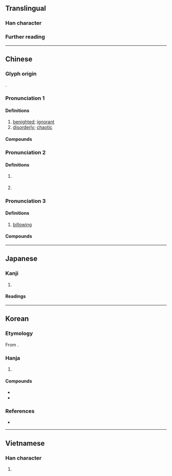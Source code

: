 {{character info}}
==Translingual==

===Han character===
{{Han char|rn=85|rad=水|as=04|sn=7|four=35117|canj=EPU|ids=⿰氵屯}}

===Further reading===
{{Han ref|kx=0610.100|dkj=17193|dj=1003.040|hdz=31561.090|uh=6C8C}}

----

==Chinese==
{{zh-forms|alt=坉-ancient}}

===Glyph origin===
{{Han etym}}
{{Han compound|水|alt1=氵|屯|ls=psc|c1=s|c2=p}}.

===Pronunciation 1===
{{zh-pron
|m=dùn
|c=deon6
|mn=tūn
|mc=2
|oc=n,3
|cat=a
}}

====Definitions====
{{head|zh|Han character}}

# [[benighted]]; [[ignorant]]
# [[disorderly]]; [[chaotic]]

====Compounds====
{{zh-der|悶沌沌|混沌|渾沌|混沌世界|混混沌沌|鑿渾沌|沌沌:dùndùn}}

===Pronunciation 2===
{{zh-pron
|m=zhuàn
|c=cyun5
|mc=3
|oc=n,1
|cat=
}}

====Definitions====
{{zh-hanzi}}

# {{zh-div|河}} {{place|zh|river|p/Hubei|t1=Zhuan River}}
# {{zh-used in|沌口|''name of an ancient county''}}

===Pronunciation 3===
{{zh-pron
|m=tún
|mc=1
|oc=n,2
|cat=a
}}

====Definitions====
{{zh-hanzi}}

# {{lb|zh|of waves}} [[billowing]]

====Compounds====
{{zh-der|沌沌:túntún}}

----

==Japanese==

===Kanji===
{{ja-kanji|grade=|rs=水04}}

# {{rfdef|ja|sort=水04}}

====Readings====
{{ja-readings
|goon=どん
|kanon=とん
|kun=ふさ-がる, くら-い, おろ-か
}}

----

==Korean==

===Etymology===
From {{der|ko|ltc|-}} {{ltc-l|沌|id=2}}. {{hanja-hunmong|돈〯|twon|雜語#하01A}}

===Hanja===
{{ko-hanja-search}}
{{ko-hanja|엉기다|엉길|돈}}

# {{hanja form of|돈|[[disorderly]]; [[chaotic]]}}

====Compounds====
{{der-top|Compounds}}
* {{ko-l|혼돈|[[chaos]]; [[confusion]]|[[混沌]]/[[渾沌]]}}
* {{ko-l|혼돈씨|混沌氏}}
{{der-bottom}}

===References===
* {{R:hanjadoc|5831}}

----

==Vietnamese==

===Han character===
{{vi-readings|rs=水04|reading=xộn}}

# {{rfdef|vi|sort=水04}}